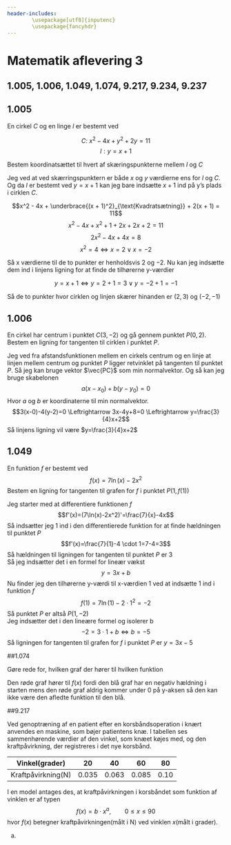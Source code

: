 ```yaml
---
header-includes:
        \usepackage[utf8]{inputenc}
        \usepackage{fancyhdr}
---
```


# Matematik aflevering 3

## 1.005, 1.006, 1.049, 1.074, 9.217, 9.234, 9.237

## 1.005

En cirkel $C$ og en linge $l$ er bestemt ved

$$C: \ x^2 - 4x + y^2 + 2y = 11$$
$$l: y = x + 1$$

Bestem koordinatsættet til hvert af skæringspunkterne mellem $l$ og $C$  

Jeg ved at ved skærringspunktern er både $x$ og $y$ værdierne ens for $l$ og $C$.
Og da $l$ er bestemt ved $y = x + 1$ kan jeg bare indsætte $x + 1$ ind på
y's plads i cirklen $C$.

$$x^2 - 4x + \underbrace{(x + 1)^2}_{\text{Kvadratsætning}} + 2(x + 1) = 11$$
$$x^2 - 4x + x^2 + 1 + 2x + 2x + 2 = 11$$
$$2x^2 - 4x + 4x = 8$$
$$x^2=4 \Leftrightarrow x = 2 \vee x = -2$$

Så x værdierne til de to punkter er henholdsvis $2$ og $-2$. Nu kan
jeg indsætte dem ind i linjens ligning for at finde de tilhørerne
y-værdier

$$y = x + 1 \Leftrightarrow y = 2 + 1 = 3 \vee y = -2 + 1 = -1$$

Så de to punkter hvor cirklen og linjen skærer hinanden er $(2, 3)$ og $(-2, -1)$

## 1.006

En cirkel har centrum i punktet $C(3,-2)$ og gå gennem punktet $P(0,2)$.  
Bestem en ligning for tangenten til cirklen i punktet $P$.

Jeg ved fra afstandsfunktionen mellem en cirkels centrum og en linje
at linjen mellem centrum og punktet $P$ ligger retvinklet på tangenten
til punktet $P$. Så jeg kan bruge vektor $\vec{PC}$ som min normalvektor.
Og så kan jeg bruge skabelonen
$$a(x-x_0)+b(y-y_0)=0$$
Hvor $a$ og $b$ er koordinaterne til min normalvektor.  
$$3(x-0)-4(y-2)=0 \Leftrightarrow 3x-4y+8=0 \Leftrightarrow y=\frac{3}{4}x+2$$
Så linjens ligning vil være $y=\frac{3}{4}x+2$

## 1.049

En funktion $f$ er bestemt ved
$$f(x)=7\ln(x)-2x^2$$
Bestem en ligning for tangenten til grafen for $f$ i punktet $P(1, f(1))$

Jeg starter med at differentiere funktionen $f$
$$f'(x)=(7\ln(x)-2x^2)'=\frac{7}{x}-4x$$
Så indsætter jeg 1 ind i den differentierede funktion for at finde hældningen
til punktet $P$
$$f'(x)=\frac{7}{1}-4 \cdot 1=7-4=3$$
Så hældningen til ligningen for tangenten til punktet $P$ er $3$  
Så jeg indsætter det i en formel for lineær vækst
$$y=3x+b$$
Nu finder jeg den tilhørerne y-værdi til x-værdien $1$ ved at indsætte $1$
ind i funktion $f$
$$f(1)=7\ln(1)-2\cdot 1^2 = -2$$
Så punktet $P$ er altså $P(1, -2)$  
Jeg indsætter det i den lineære formel og isolerer b
$$-2=3\cdot 1+b \Leftrightarrow b=-5$$
Så ligningen for tangenten til grafen for $f$ i punktet $P$ er $y=3x-5$

##1.074

Gøre rede for, hvilken graf der hører til hvilken funktion

Den røde graf hører til $f(x)$ fordi den blå graf har en negativ hældning i starten
mens den røde graf aldrig kommer under 0 på y-aksen så den kan ikke være den afledte
funktion til den blå.

##9.217

Ved genoptræning af en patient efter en korsbåndsoperation i knært anvendes en maskine, som bøjer patientens knæ.
I tabellen ses sammenhørende værdier af den vinkel, som knæet køjes med, og den kraftpåvirkning, der registreres
i det nye korsbånd.

| Vinkel(grader)        | 20    | 40    | 60    | 80    |
| ---                   | ---   | ---   | ---   | ---   |
| Kraftpåvirkning(N)    | 0.035 | 0.063 | 0.085 | 0.10  |

I en model antages des, at kraftpåvirkningen i korsbåndet som funktion af vinklen er af typen
$$f(x)=b \cdot x^a, \qquad 0\leq x\leq 90$$
hvor $f(x)$ betegner kraftpåvirkningen(målt i N) ved vinklen $x$(målt i grader).

a. 

